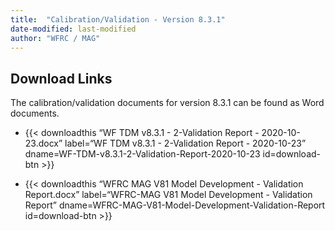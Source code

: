 ```yaml
---
title:  "Calibration/Validation - Version 8.3.1"
date-modified: last-modified
author: "WFRC / MAG"
---
```


## Download Links

The calibration/validation documents for version 8.3.1 can be found as Word documents.

 - {{< downloadthis "WF TDM v8.3.1 - 2-Validation Report - 2020-10-23.docx"
label="WF TDM v8.3.1 - 2-Validation Report - 2020-10-23" dname=WF-TDM-v8.3.1-2-Validation-Report-2020-10-23 id=download-btn >}}

 - {{< downloadthis "WFRC MAG V81 Model Development - Validation Report.docx"
label="WFRC-MAG V81 Model Development - Validation Report" dname=WFRC-MAG-V81-Model-Development-Validation-Report id=download-btn >}}
